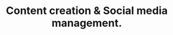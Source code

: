 ---
title: "Content creation & Social media management."
publishedAt: "2025-07-14"

images:
    - "/images/projects/project-01/image-05.jpg"
    - "/images/projects/project-01/image-04.jpg"

  
---